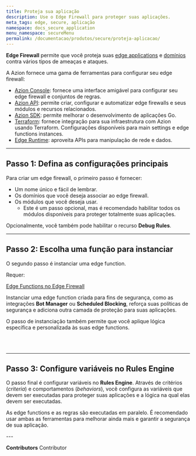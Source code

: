 ```yaml
---
title: Proteja sua aplicação
description: Use o Edge Firewall para proteger suas aplicações.
meta_tags: edge, secure, aplicação
namespace: docs_secure_application
menu_namespace: secureMenu
permalink: /documentacao/produtos/secure/proteja-aplicacao/
---
```



**Edge Firewall** permite que você proteja suas [edge applications](/pt-br/documentacao/produtos/build/edge-application/) e [domínios](/pt-br/documentacao/produtos/build/edge-application/domains/) contra vários tipos de ameaças e ataques.

A Azion fornece uma gama de ferramentas para configurar seu edge firewall:

- [Azion Console](https://console.azion.com/): fornece uma interface amigável para configurar seu edge firewall e conjuntos de regras.
- [Azion API](https://api.azion.com/#e21929ff-f172-44d0-a3dc-58ecc11b652e): permite criar, configurar e automatizar edge firewalls e seus módulos e recursos relacionados.
- [Azion SDK](/pt-br/documentacao/produtos/secure/automarizar/sdk/): permite melhorar o desenvolvimento de aplicações Go.
- [Terraform](/pt-br/documentacao/produtos/secure/automarizar/terraform/): fornece integração para sua infraestrutura com Azion usando Terraform. Configurações disponíveis para main settings e edge functions instances.
- [Edge Runtime](/pt-br/documentacao/produtos/secure/automarizar/functions/): aproveita APIs para manipulação de rede e dados.

---

## Passo 1: Defina as configurações principais

Para criar um edge firewall, o primeiro passo é fornecer:

- Um nome único e fácil de lembrar.
- Os domínios que você deseja associar ao edge firewall.
- Os módulos que você deseja usar.
    - Este é um passo opcional, mas é recomendado habilitar todos os módulos disponíveis para proteger totalmente suas aplicações.

Opcionalmente, você também pode habilitar o recurso **Debug Rules**.

<LinkButton link="/pt-br/documentacao/produtos/guias/secure/edge-firewall-definir-main-settings/" text="saiba mais sobre configurações principais" outlined />

---

## Passo 2: Escolha uma função para instanciar

O segundo passo é instanciar uma edge function.

Requer:

<Tag severity="info" client:only="vue">[Edge Functions no Edge Firewall](/pt-br/documentacao/produtos/secure/edge-firewall/edge-functions/)</Tag>

Instanciar uma edge function criada para fins de segurança, como as integrações **Bot Manager** ou **Scheduled Blocking**, reforça suas políticas de segurança e adiciona outra camada de proteção para suas aplicações.

O passo de instanciação também permite que você aplique lógica específica e personalizada às suas edge functions.

<LinkButton link="/pt-br/documentacao/produtos/guias/secure/instanciar-edge-functions/" text="saiba mais sobre instanciar Edge Functions" outlined /> <br></br>

<LinkButton link="/pt-br/documentacao/produtos/guias/secure/gerenciar-bots/" text="saiba mais gerenciar de bots" outlined />

---

## Passo 3: Configure variáveis no Rules Engine

O passo final é configurar variáveis no **Rules Engine**. Através de critérios (*criteria*) e comportamentos (*behaviors*), você configura as variáveis que devem ser executadas para proteger suas aplicações e a lógica na qual elas devem ser executadas.

As edge functions e as regras são executadas em paralelo. É recomendado usar ambas as ferramentas para melhorar ainda mais e garantir a segurança de sua aplicação.

<LinkButton link="/pt-br/documentacao/produtos/guias/secure/trabalhar-com-rules-engine/" text="saiba mais sobre trabalhar com Rules Engine" outlined />
---

**Contributors** <ContributorList>Contributor</ContributorList>
